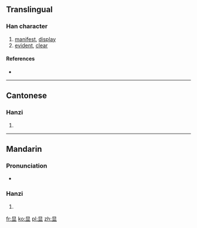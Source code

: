{{also|顯}}
==Translingual==
{{ja-forms|[[顕]]|显|[[顯]]}}

===Han character===
{{Han char|rn=72|rad=日|as=05|sn=9|four=|canj=日廿金 (ATC)}}

# [[manifest]], [[display]]
# [[evident]], [[clear]]

====References====
* {{Han ref|kx=0494.181|hdz=21499.100|uh=663E|ud=26174}}

----

==Cantonese==

===Hanzi===
{{yue-hanzi|jyut=hin2|y=hin2|tra=顯}}

# {{defn|lang=yue|sort=日05}}

----

==Mandarin==

===Pronunciation===
* {{audio|Zh-xian.ogg|Audio|lang=cmn}}

===Hanzi===
{{cmn-hanzi|tra=顯|pin=[[xiǎn]] ([[xian3]])|wg=hsien<sup>3</sup>}}

# {{defn|lang=cmn|sort=日05}}

[[fr:显]]
[[ko:显]]
[[pl:显]]
[[zh:显]]